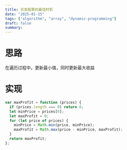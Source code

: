 ```yaml
---
title: 买卖股票的最佳时机
date: "2025-01-15"
tags: ["algorithm", "array", "dynamic-programming"]
draft: false
summary:
---
```


# 思路
在遍历过程中，更新最小值，同时更新最大收益

# 实现
```js
var maxProfit = function (prices) {
  if (prices.length === 0) return 0;
  let minPrice = prices[0];
  let maxProfit = 0;
  for (let price of prices) {
    minPrice = Math.min(price, minPrice);
    maxProfit = Math.max(price - minPrice, maxProfit);
  }
  return maxProfit;
};

```